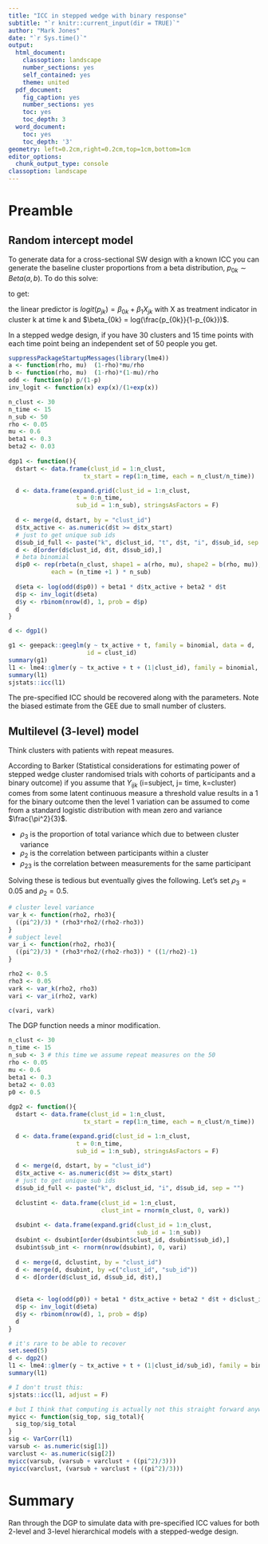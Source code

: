 ```yaml
---
title: "ICC in stepped wedge with binary response"
subtitle: "`r knitr::current_input(dir = TRUE)`"
author: "Mark Jones"
date: "`r Sys.time()`"
output:
  html_document:
    classoption: landscape
    number_sections: yes
    self_contained: yes
    theme: united
  pdf_document:
    fig_caption: yes
    number_sections: yes
    toc: yes
    toc_depth: 3
  word_document:
    toc: yes
    toc_depth: '3'
geometry: left=0.2cm,right=0.2cm,top=1cm,bottom=1cm
editor_options:
  chunk_output_type: console
classoption: landscape
---
```


<!--    toc: yes
    toc_float: true -->

<style type="text/css">
.main-container {
  max-width: 1800px;
  margin-left: auto;
  margin-right: auto;
}
</style>

# Preamble

## Random intercept model

To generate data for a cross-sectional SW design with a known ICC you can generate the baseline cluster proportions from a beta distribution, $p_{0k} \sim Beta(a, b)$. To do this solve:

\begin{aligned}
\mu &= \frac{a}{a+b} \\
\rho &= \frac{1}{a+b+1}
\end{aligned}

to get:

\begin{aligned}
b &= \frac{(1-\rho)(1-\mu)}{\rho} \\
a &= \frac{\mu(1-\rho)}{\rho}
\end{aligned}

the linear predictor is $logit(p_{jk}) = \beta_{0k} + \beta_1 X_{jk}$ with X as treatment indicator in cluster k at time k and $\beta_{0k} = log(\frac{p_{0k}}{1-p_{0k}})$.

In a stepped wedge design, if you have 30 clusters and 15 time points with each time point being an independent set of 50 people you get.

```r
suppressPackageStartupMessages(library(lme4))
a <- function(rho, mu)  (1-rho)*mu/rho
b <- function(rho, mu)  (1-rho)*(1-mu)/rho
odd <- function(p) p/(1-p)
inv_logit <- function(x) exp(x)/(1+exp(x))

n_clust <- 30
n_time <- 15
n_sub <- 50
rho <- 0.05
mu <- 0.6
beta1 <- 0.3
beta2 <- 0.03  
  
dgp1 <- function(){
  dstart <- data.frame(clust_id = 1:n_clust,
                     tx_start = rep(1:n_time, each = n_clust/n_time))

  d <- data.frame(expand.grid(clust_id = 1:n_clust,
                   t = 0:n_time,
                   sub_id = 1:n_sub), stringsAsFactors = F)
  
  d <- merge(d, dstart, by = "clust_id")
  d$tx_active <- as.numeric(d$t >= d$tx_start)
  # just to get unique sub ids
  d$sub_id_full <- paste("k", d$clust_id, "t", d$t, "i", d$sub_id, sep = "")
  d <- d[order(d$clust_id, d$t, d$sub_id),]
  # beta binomial
  d$p0 <- rep(rbeta(n_clust, shape1 = a(rho, mu), shape2 = b(rho, mu)),
            each = (n_time +1 ) * n_sub)
  
  d$eta <- log(odd(d$p0)) + beta1 * d$tx_active + beta2 * d$t
  d$p <- inv_logit(d$eta)
  d$y <- rbinom(nrow(d), 1, prob = d$p)
  d
}

d <- dgp1()

g1 <- geepack::geeglm(y ~ tx_active + t, family = binomial, data = d,
                      id = clust_id)
summary(g1)
l1 <- lme4::glmer(y ~ tx_active + t + (1|clust_id), family = binomial, data = d)
summary(l1)
sjstats::icc(l1)
```

The pre-specified ICC should be recovered along with the parameters. Note the biased estimate from the GEE due to small number of clusters. 

## Multilevel (3-level) model

Think clusters with patients with repeat measures.

According to Barker (Statistical considerations for estimating power of stepped wedge cluster randomised trials with cohorts of participants and a binary outcome) if you assume that $Y_{ijk}$ (i=subject, j= time, k=cluster) comes from some latent continuous measure a threshold value results in a 1 for the binary outcome then the level 1 variation can be assumed to come from a standard logistic distribution with mean zero and variance $\frac{\pi^2}{3}$. 

\begin{aligned}
\rho_3 &= \frac{\sigma^2_k}{\sigma_k^2 + \sigma_{i(k)}^2+ \frac{\pi^2}{3}} \\
\rho_2 &= \frac{\sigma_k^2}{\sigma_k^2 + \sigma_{i(k)}^2} \\
\rho_{23} &= \frac{\sigma_k^2 + \sigma_{i(k)}^2}{\sigma_k^2 + \sigma_{i(k)}^2 + \frac{\pi^2}{3}} \\
\end{aligned}

+ $\rho_3$ is the proportion of total variance which due to between cluster variance
+ $\rho_2$ is the correlation between participants within a cluster
+ $\rho_{23}$ is the correlation between measurements for the same participant

Solving these is tedious but eventually gives the following. Let's set $\rho_3 = 0.05$ and $\rho_2 = 0.5$. 

```r
# cluster level variance
var_k <- function(rho2, rho3){
  ((pi^2)/3) * (rho3*rho2/(rho2-rho3))
}
# subject level
var_i <- function(rho2, rho3){
  ((pi^2)/3) * (rho3*rho2/(rho2-rho3)) * ((1/rho2)-1)
}

rho2 <- 0.5
rho3 <- 0.05
vark <- var_k(rho2, rho3)
vari <- var_i(rho2, vark)

c(vari, vark)
```

The DGP function needs a minor modification.

```r
n_clust <- 30
n_time <- 15
n_sub <- 3 # this time we assume repeat measures on the 50
rho <- 0.05
mu <- 0.6
beta1 <- 0.3
beta2 <- 0.03  
p0 <- 0.5
  
dgp2 <- function(){
  dstart <- data.frame(clust_id = 1:n_clust,
                     tx_start = rep(1:n_time, each = n_clust/n_time))

  d <- data.frame(expand.grid(clust_id = 1:n_clust,
                   t = 0:n_time,
                   sub_id = 1:n_sub), stringsAsFactors = F)
  
  d <- merge(d, dstart, by = "clust_id")
  d$tx_active <- as.numeric(d$t >= d$tx_start)
  # just to get unique sub ids
  d$sub_id_full <- paste("k", d$clust_id, "i", d$sub_id, sep = "")
  
  dclustint <- data.frame(clust_id = 1:n_clust,
                          clust_int = rnorm(n_clust, 0, vark))
  
  dsubint <- data.frame(expand.grid(clust_id = 1:n_clust,
                                    sub_id = 1:n_sub))
  dsubint <- dsubint[order(dsubint$clust_id, dsubint$sub_id),]
  dsubint$sub_int <- rnorm(nrow(dsubint), 0, vari)
  
  d <- merge(d, dclustint, by = "clust_id")
  d <- merge(d, dsubint, by =c("clust_id", "sub_id"))
  d <- d[order(d$clust_id, d$sub_id, d$t),]
  
  
  d$eta <- log(odd(p0)) + beta1 * d$tx_active + beta2 * d$t + d$clust_int + d$sub_int
  d$p <- inv_logit(d$eta)
  d$y <- rbinom(nrow(d), 1, prob = d$p)
  d
}

# it's rare to be able to recover 
set.seed(5)
d <- dgp2()
l1 <- lme4::glmer(y ~ tx_active + t + (1|clust_id/sub_id), family = binomial, data = d)
summary(l1)

# I don't trust this:
sjstats::icc(l1, adjust = F)

# but I think that computing is actually not this straight forward anyway.
myicc <- function(sig_top, sig_total){
  sig_top/sig_total
}
sig <- VarCorr(l1)
varsub <- as.numeric(sig[1])
varclust <- as.numeric(sig[2])
myicc(varsub, (varsub + varclust + ((pi^2)/3)))
myicc(varclust, (varsub + varclust + ((pi^2)/3)))
```

# Summary

Ran through the DGP to simulate data with pre-specified ICC values for both 2-level and 3-level hierarchical models with a stepped-wedge design.



